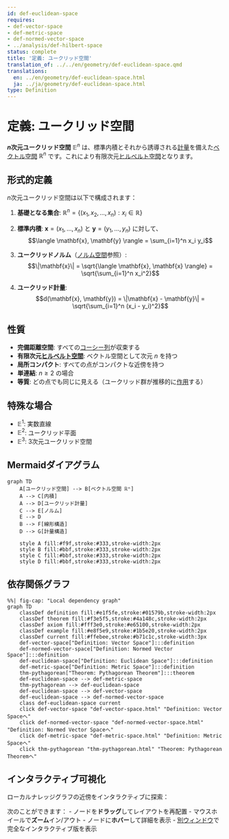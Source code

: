 ```yaml
---
id: def-euclidean-space
requires:
- def-vector-space
- def-metric-space
- def-normed-vector-space
- ../analysis/def-hilbert-space
status: complete
title: '定義: ユークリッド空間'
translation_of: ../../en/geometry/def-euclidean-space.qmd
translations:
  en: ../en/geometry/def-euclidean-space.html
  ja: ../ja/geometry/def-euclidean-space.html
type: Definition
---
```


# 定義: ユークリッド空間 {#def-euclidean-space}

**$n$次元ユークリッド空間** $\mathbb{E}^n$ は、標準内積とそれから誘導される[計量](def-metric-space.qmd)を備えた[ベクトル空間](../algebra/def-vector-space.qmd) $\mathbb{R}^n$ です。これにより有限次元[ヒルベルト空間](../analysis/def-hilbert-space.qmd)となります。

## 形式的定義

$n$次元ユークリッド空間は以下で構成されます：

1. **基礎となる集合**: $\mathbb{R}^n = \{(x_1, x_2, \ldots, x_n) : x_i \in \mathbb{R}\}$

2. **標準内積**: $\mathbf{x} = (x_1, \ldots, x_n)$ と $\mathbf{y} = (y_1, \ldots, y_n)$ に対して、
   $$\langle \mathbf{x}, \mathbf{y} \rangle = \sum_{i=1}^n x_i y_i$$

3. **ユークリッドノルム**（[ノルム空間](../analysis/def-normed-vector-space.qmd)参照）:
   $$\|\mathbf{x}\| = \sqrt{\langle \mathbf{x}, \mathbf{x} \rangle} = \sqrt{\sum_{i=1}^n x_i^2}$$

4. **ユークリッド計量**:
   $$d(\mathbf{x}, \mathbf{y}) = \|\mathbf{x} - \mathbf{y}\| = \sqrt{\sum_{i=1}^n (x_i - y_i)^2}$$

## 性質

- **完備距離空間**: すべての[コーシー列](../analysis/def-cauchy-sequence.qmd)が収束する
- **有限次元[ヒルベルト空間](../analysis/def-hilbert-space.qmd)**: ベクトル空間として次元 $n$ を持つ
- **局所コンパクト**: すべての点がコンパクトな近傍を持つ
- **単連結**: $n \geq 2$ の場合
- **等質**: どの点でも同じに見える（ユークリッド群が推移的に[作用](../algebra/def-group-action.qmd)する）

## 特殊な場合

- $\mathbb{E}^1$: 実数直線
- $\mathbb{E}^2$: ユークリッド平面
- $\mathbb{E}^3$: 3次元ユークリッド空間

## Mermaidダイアグラム

```mermaid
graph TD
    A[ユークリッド空間] --> B[ベクトル空間 ℝⁿ]
    A --> C[内積]
    A --> D[ユークリッド計量]
    C --> E[ノルム]
    E --> D
    B --> F[線形構造]
    D --> G[計量構造]

    style A fill:#f9f,stroke:#333,stroke-width:2px
    style B fill:#bbf,stroke:#333,stroke-width:2px
    style C fill:#bbf,stroke:#333,stroke-width:2px
    style D fill:#bbf,stroke:#333,stroke-width:2px
```

## 依存関係グラフ

```mermaid
%%| fig-cap: "Local dependency graph"
graph TD
    classDef definition fill:#e1f5fe,stroke:#01579b,stroke-width:2px
    classDef theorem fill:#f3e5f5,stroke:#4a148c,stroke-width:2px
    classDef axiom fill:#fff3e0,stroke:#e65100,stroke-width:2px
    classDef example fill:#e8f5e9,stroke:#1b5e20,stroke-width:2px
    classDef current fill:#ffebee,stroke:#b71c1c,stroke-width:3px
    def-vector-space["Definition: Vector Space"]:::definition
    def-normed-vector-space["Definition: Normed Vector Space"]:::definition
    def-euclidean-space["Definition: Euclidean Space"]:::definition
    def-metric-space["Definition: Metric Space"]:::definition
    thm-pythagorean["Theorem: Pythagorean Theorem"]:::theorem
    def-euclidean-space --> def-metric-space
    thm-pythagorean --> def-euclidean-space
    def-euclidean-space --> def-vector-space
    def-euclidean-space --> def-normed-vector-space
    class def-euclidean-space current
    click def-vector-space "def-vector-space.html" "Definition: Vector Spaceへ"
    click def-normed-vector-space "def-normed-vector-space.html" "Definition: Normed Vector Spaceへ"
    click def-metric-space "def-metric-space.html" "Definition: Metric Spaceへ"
    click thm-pythagorean "thm-pythagorean.html" "Theorem: Pythagorean Theoremへ"
```

## インタラクティブ可視化

ローカルナレッジグラフの近傍をインタラクティブに探索：

::: {.graph-viz data-id="def-euclidean-space" data-width="700" data-height="500"}
:::

次のことができます：
- ノードを**ドラッグ**してレイアウトを再配置
- マウスホイールで**ズーム**イン/アウト
- ノードに**ホバー**して詳細を表示
- [別ウィンドウ](../../output/interactive/def-euclidean-space.html){target="_blank"}で完全なインタラクティブ版を表示
